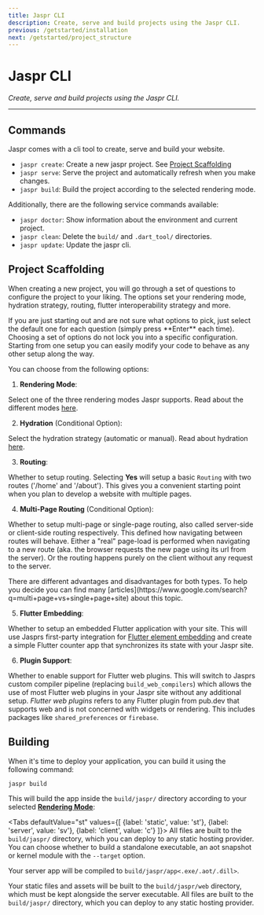 ```yaml
---
title: Jaspr CLI
description: Create, serve and build projects using the Jaspr CLI.
previous: /getstarted/installation
next: /getstarted/project_structure
---
```


# Jaspr CLI
*Create, serve and build projects using the Jaspr CLI.*

---

## Commands

Jaspr comes with a cli tool to create, serve and build your website.

- `jaspr create`: Create a new jaspr project. See [Project Scaffolding](#project-scaffolding)
- `jaspr serve`: Serve the project and automatically refresh when you make changes.
- `jaspr build`: Build the project according to the selected rendering mode.

Additionally, there are the following service commands available:

- `jaspr doctor`: Show information about the environment and current project.
- `jaspr clean`: Delete the `build/` and `.dart_tool/` directories.
- `jaspr update`: Update the jaspr cli.

## Project Scaffolding

When creating a new project, you will go through a set of questions to configure the project to your liking.
The options set your rendering mode, hydration strategy, routing, flutter interoperability strategy and more.

<Info>
If you are just starting out and are not sure what options to pick, just select the default one for each question
(simply press **Enter** each time).
</Info>

<Info>
Choosing a set of options do not lock you into a specific configuration. Starting from one setup you can easily
modify your code to behave as any other setup along the way.
</Info>

You can choose from the following options:

1. **Rendering Mode**:

  Select one of the three rendering modes Jaspr supports. Read about the different modes [here](/core/modes#-rendering-modes).

2. **Hydration** (Conditional Option):

  Select the hydration strategy (automatic or manual). Read about hydration [here](/core/modes#-hydration).

3. **Routing**:

  Whether to setup routing. Selecting **Yes** will setup a basic `Routing` with two routes ('/home' and '/about'). This gives you a convenient
  starting point when you plan to develop a website with multiple pages.

4. **Multi-Page Routing** (Conditional Option):

  Whether to setup multi-page or single-page routing, also called server-side or client-side routing respectively. This defined how navigating
  between routes will behave. Either a "real" page-load is performed when navigating to a new route (aka. the browser requests the new page using its url from the server).
  Or the routing happens purely on the client without any request to the server.

  <Info>
  There are different advantages and disadvantages for both types. To help you decide you can find many [articles](https://www.google.com/search?q=multi+page+vs+single+page+site) about this topic.
  </Info>

5. **Flutter Embedding**:

  Whether to setup an embedded Flutter application with your site. This will use Jasprs first-party integration for [Flutter element embedding](https://docs.flutter.dev/deployment/web#embedding-a-flutter-app-into-an-html-page) and create a simple Flutter counter app that synchronizes its state with your Jaspr site.

6. **Plugin Support**:

  Whether to enable support for Flutter web plugins. This will switch to Jasprs custom compiler pipeline (replacing `build_web_compilers`) which allows the use of most Flutter web plugins in your Jaspr site without any additional setup.
  *Flutter web plugins* refers to any Flutter plugin from pub.dev that supports web and is not concerned with widgets or rendering. This includes packages like `shared_preferences` or `firebase`.

## Building

When it's time to deploy your application, you can build it using the following command:

```shell
jaspr build
```

This will build the app inside the `build/jaspr/` directory according to your selected [**Rendering Mode**](/core/modes):

<Tabs defaultValue="st" values={[
    {label: 'static', value: 'st'},
    {label: 'server', value: 'sv'},
    {label: 'client', value: 'c'}
]}>
<TabItem value="st">
All files are built to the `build/jaspr/` directory, which you can deploy to any static hosting provider.
</TabItem>
<TabItem value="sv">
You can choose whether to build a standalone executable, an aot snapshot or kernel module with the `--target` option.

Your server app will be compiled to `build/jaspr/app<.exe/.aot/.dill>`.

Your static files and assets will be built to the `build/jaspr/web` directory, which must be kept alongside the server executable.
</TabItem>
<TabItem value="c">
All files are built to the `build/jaspr/` directory, which you can deploy to any static hosting provider.
</TabItem>
</Tabs>


